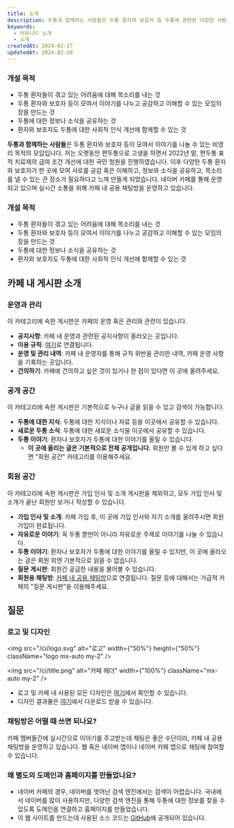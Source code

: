 ```yaml
---
title: 소개
description: 두통과 함께하는 사람들은 두통 환자와 보호자 등 두통에 관련된 다양한 사람들이 모일 수 있는 카페입니다.
keywords:
  - 커뮤니티 소개
  - 소개
createdAt: 2024-02-27
updatedAt: 2024-02-28
---
```


### 개설 목적

- 두통 환자들이 겪고 있는 어려움에 대해 목소리를 내는 것
- 두통 환자와 보호자 등이 모여서 이야기를 나누고 공감하고 이해할 수 있는 모임의 장을 만드는 것
- 두통에 대한 정보나 소식을 공유하는 것
- 환자와 보호자도 두통에 대한 사회적 인식 개선에 함께할 수 있는 것

<b>두통과 함께하는 사람들</b>은 두통 환자와 보호자 등이 모여서 이야기를 나눌 수 있는 비영리 목적의 모임입니다.
저는 오랫동안 편두통으로 고생을 하면서 2022년 말, 편두통 표적 치료제의 급여 조건 개선에 대한 국민 청원을 진행하였습니다.
이후 다양한 두통 환자와 보호자가 한 곳에 모여 서로를 공감 혹은 이해하고, 정보와 소식을 공유하고, 목소리를 낼 수 있는 큰 장소가 필요하다고 느껴 만들게 되었습니다.
네이버 카페를 통해 운영되고 있으며 실시간 소통을 위해 카페 내 공용 채팅방을 운영하고 있습니다.

### 개설 목적

- 두통 환자들이 겪고 있는 어려움에 대해 목소리를 내는 것
- 두통 환자와 보호자 등이 모여서 이야기를 나누고 공감하고 이해할 수 있는 모임의 장을 만드는 것
- 두통에 대한 정보나 소식을 공유하는 것
- 환자와 보호자도 두통에 대한 사회적 인식 개선에 함께할 수 있는 것

## 카페 내 게시판 소개

### 운영과 관리

이 카테고리에 속한 게시판은 카페의 운영 혹은 관리와 관련이 있습니다.

- **공지사항**: 카페 내 운영과 관련된 공지사항이 올라오는 곳입니다.
- **이용 규칙**: [여기](/pages/rules)로 연결됩니다.
- **운영 및 관리 내역**: 카페 내 운영자를 통해 규칙 위반을 관리한 내역, 카페 운영 사항을 기록하는 곳입니다.
- **건의하기**: 카페에 건의하고 싶은 것이 있거나 한 점이 있다면 이 곳에 올려주세요.

### 공개 공간

이 카테고리에 속한 게시판은 기본적으로 누구나 글을 읽을 수 있고 검색이 가능합니다.

- **두통에 대한 지식**: 두통에 대한 지식이나 자료 등을 이곳에서 공유할 수 있습니다.
- **새로운 두통 소식**: 두통에 대한 새로운 소식을 이곳에서 공유할 수 있습니다.
- **두통 이야기**: 환자나 보호자가 두통에 대한 이야기를 올릴 수 있습니다.
  - **이 곳에 올리는 글은 기본적으로 전체 공개입니다.** 회원만 볼 수 있게 하고 싶다면 "회원 공간" 카테고리를 이용해주세요.

### 회원 공간

이 카테고리에 속한 게시판은 가입 인사 및 소개 게시판을 제외하고, 모두 가입 인사 및 소개가 끝난 회원만 보거나 작성할 수 있습니다.

- **가입 인사 및 소개**: 카페 가입 후, 이 곳에 가입 인사와 자기 소개를 올려주시면 회원 가입이 완료됩니다.
- **자유로운 이야기**: 꼭 두통 뿐만이 아니라 자유로운 주제로 이야기를 나눌 수 있습니다.
- **두통 이야기**: 환자나 보호자가 두통에 대한 이야기를 올릴 수 있지만, 이 곳에 올라오는 글은 회원 외엔 기본적으로 읽을 수 없습니다.
- **질문 게시판**: 회원간 궁금한 내용을 물어볼 수 있습니다.
- **회원용 채팅방**: <a href="https://talk.cafe.naver.com/channels/3000955606468" target="_blank">카페 내 공용 채팅방</a>으로 연결됩니다. 질문 등에 대해서는 가급적 카페의 "질문 게시판"을 이용해주세요.

## 질문

### 로고 및 디자인

<img
  src="/ci/logo.svg"
  alt="로고"
  width={"50%"}
  height={"50%"}
  className="logo mx-auto my-2"
/>

<img
  src="/ci/title.png"
  alt="카페 헤더"
  width={"100%"}
  className="mx-auto my-2"
/>

- 로고 및 카페 내 사용된 모든 디자인은 [여기](https://www.figma.com/file/RJhlcEjAM8uWJ5PDDWtP1W/%EC%BB%A4%EB%AE%A4%EB%8B%88%ED%8B%B0-%EA%B4%80%EB%A0%A8-%EB%94%94%EC%9E%90%EC%9D%B8?type=design&mode=design&t=FEhYZdqlSfuhCYCR-1)에서 확인할 수 있습니다.
- 디자인 결과물은 [여기](/downloads/designs.zip)에서 다운로드 받을 수 있습니다.

### 채팅방은 어떨 때 쓰면 되나요?

카페 멤버들간에 실시간으로 이야기를 주고받는데 채팅은 좋은 수단이라, 카페 내 공용 채팅방을 운영하고 있습니다. 웹 혹은 네이버 앱이나 네이버 카페 앱으로 채팅에 참여할 수 있습니다.

### 왜 별도의 도메인과 홈페이지를 만들었나요?

- 네이버 카페의 경우, 네이버를 벗어난 검색 엔진에서는 검색이 어렵습니다. 국내에서 네이버를 많이 사용하지만, 다양한 검색 엔진을 통해 두통에 대한 정보를 찾을 수 있도록 도메인을 연결하고 홈페이지를 만들었습니다.
- 이 웹 사이트를 만드는데 사용된 소스 코드는 [GitHub](https://github.com/headache-place/web)에 공개되어 있습니다.
